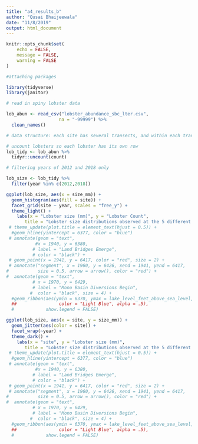 ```yaml
---
title: "a4_results_b"
author: "Qusai Bhaijeewala"
date: "11/8/2019"
output: html_document
---
```




```r
knitr::opts_chunk$set(
	echo = FALSE,
	message = FALSE,
	warning = FALSE
)
```

```r
#attaching packages

library(tidyverse)
library(janitor)
```


```r

# read in spiny lobster data

lob_abun <- read_csv("lobster_abundance_sbc_lter.csv", 
                    na = "-99999") %>% 
  clean_names()


```


```r

# data structure: each site has several transects, and within each transect they have either A, B, C, or D replicates. The count column can has multiple counts of the same transect number and replicate, we want to make each of those counts a seperate row.

# uncount lobsters so each lobster has its own row
lob_tidy <- lob_abun %>% 
  tidyr::uncount(count)

```



```r


# filtering years of 2012 and 2018 only

lob_size <- lob_tidy %>% 
  filter(year %in% c(2012,2018))

ggplot(lob_size, aes(x = size_mm)) +
  geom_histogram(aes(fill = site)) +
  facet_grid(site ~ year, scales = "free_y") +
  theme_light() +
    labs(x = "Lobster size (mm)", y = "Lobster Count", 
       title = "Lobster size distributions observed at the 5 different sites \n in 2012 and 2018")
 # theme_update(plot.title = element_text(hjust = 0.5)) +
  #geom_hline(yintercept = 6377, color = "blue")
 # annotate(geom = "text",
           #x = 1940, y = 6380,
          # label = "Land Bridges Emerge",
          # color = "black") +
 # geom_point(x = 1941, y = 6417, color = "red", size = 2) +
 # annotate("segment", x = 1960, y = 6426, xend = 1941, yend = 6417,
#           size = 0.5, arrow = arrow(), color = "red") +
#  annotate(geom = "text",
          # x = 1970, y = 6429,
          # label = "Mono Basin Diversions Begin",
         #  color = "black", size = 4) +
  #geom_ribbon(aes(ymin = 6370, ymax = lake_level_feet_above_sea_level,
  ##                color = "Light Blue", alpha = .5),
  #            show.legend = FALSE)

```


```r
ggplot(lob_size, aes(x = site, y = size_mm)) +
  geom_jitter(aes(color = site)) +
  facet_wrap(~year) +
  theme_dark() +
    labs(x = "site", y = "Lobster size (mm)", 
       title = "Lobster size distributions observed at the 5 different sites \n in 2012 and 2018")
 # theme_update(plot.title = element_text(hjust = 0.5)) +
  #geom_hline(yintercept = 6377, color = "blue")
 # annotate(geom = "text",
           #x = 1940, y = 6380,
          # label = "Land Bridges Emerge",
          # color = "black") +
 # geom_point(x = 1941, y = 6417, color = "red", size = 2) +
 # annotate("segment", x = 1960, y = 6426, xend = 1941, yend = 6417,
#           size = 0.5, arrow = arrow(), color = "red") +
#  annotate(geom = "text",
          # x = 1970, y = 6429,
          # label = "Mono Basin Diversions Begin",
         #  color = "black", size = 4) +
  #geom_ribbon(aes(ymin = 6370, ymax = lake_level_feet_above_sea_level,
  ##                color = "Light Blue", alpha = .5),
  #            show.legend = FALSE)


```

